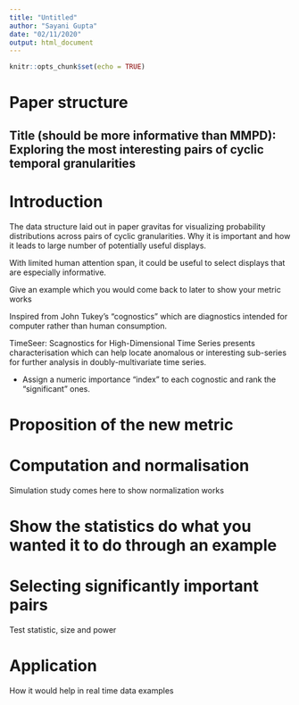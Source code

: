 ```yaml
---
title: "Untitled"
author: "Sayani Gupta"
date: "02/11/2020"
output: html_document
---
```


```r
knitr::opts_chunk$set(echo = TRUE)
```

# Paper structure

## Title (should be more informative than MMPD): Exploring the most interesting pairs of cyclic temporal granularities

# Introduction

<!-- Data structure for analysis -->
The data structure laid out in paper gravitas for visualizing probability distributions across pairs of cyclic granularities. Why it is important and how it leads to large number of potentially useful displays.

<!-- Motivation -->
With limited human attention span, it could be useful to select displays that are especially informative. 

Give an example which you would come back to later to show your metric works

<!-- Earlier work -->
Inspired from John Tukey’s “cognostics” which are diagnostics intended for computer rather than human consumption.

TimeSeer: Scagnostics for High-Dimensional Time Series
presents characterisation which can help locate anomalous or interesting sub-series for further analysis in doubly-multivariate time series.

<!-- Objective:  -->
- Assign a numeric importance “index” to each cognostic and rank the "significant" ones.


# Proposition of the new metric

# Computation and normalisation
Simulation study comes here to show normalization works

# Show the statistics do what you wanted it to do through an example

# Selecting significantly important pairs
Test statistic, size and power

# Application
How it would help in real time data examples





